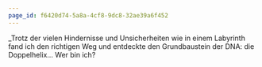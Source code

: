 ```yaml
---
page_id: f6420d74-5a8a-4cf8-9dc8-32ae39a6f452
---
```


\_Trotz der vielen Hindernisse und Unsicherheiten wie in einem Labyrinth fand ich den richtigen Weg und entdeckte den Grundbaustein der DNA: die Doppelhelix… Wer bin ich?